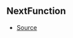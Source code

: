## NextFunction



- [Source](https://github.com/Androz2091/discord-player/blob/e7a50df/packages/discord-player/src/extractors/BaseExtractor.ts#L89)